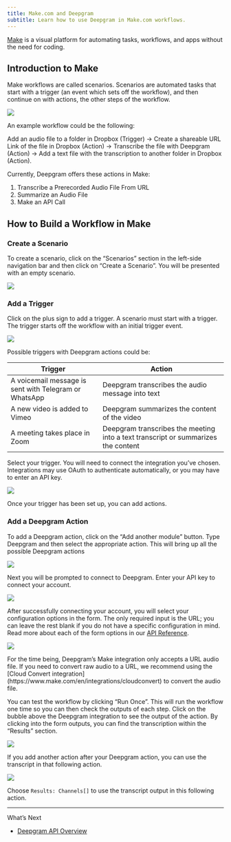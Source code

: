 ```yaml
---
title: Make.com and Deepgram
subtitle: Learn how to use Deepgram in Make.com workflows.
---
```



[Make](https://www.make.com/en) is a visual platform for automating tasks, workflows, and apps without the need for coding.

## Introduction to Make

Make workflows are called scenarios. Scenarios are automated tasks that start with a trigger (an event which sets off the workflow), and then continue on with actions, the other steps of the workflow.

![](/images/cc983b5-scenario_example.png)

An example workflow could be the following:

Add an audio file to a folder in Dropbox (Trigger) -> Create a shareable URL Link of the file in Dropbox (Action) -> Transcribe the file with Deepgram (Action) -> Add a text file with the transcription to another folder in Dropbox (Action).

Currently, Deepgram offers these actions in Make:

1. Transcribe a Prerecorded Audio File From URL
2. Summarize an Audio File
3. Make an API Call

## How to Build a Workflow in Make

### Create a Scenario

To create a scenario, click on the “Scenarios” section in the left-side navigation bar and then click on “Create a Scenario”. You will be presented with an empty scenario.

![](/images/412813f-make_side_nav.png)

### Add a Trigger

Click on the plus sign to add a trigger. A scenario must start with a trigger. The trigger starts off the workflow with an initial trigger event.

![](/images/b86fd4b-new_scenario.png)

Possible triggers with Deepgram actions could be:

| Trigger                                               | Action                                                                            |
| ----------------------------------------------------- | --------------------------------------------------------------------------------- |
| A voicemail message is sent with Telegram or WhatsApp | Deepgram transcribes the audio message into text                                  |
| A new video is added to Vimeo                         | Deepgram summarizes the content of the video                                      |
| A meeting takes place in Zoom                         | Deepgram transcribes the meeting into a text transcript or summarizes the content |

Select your trigger. You will need to connect the integration you’ve chosen. Integrations may use OAuth to authenticate automatically, or you may have to enter an API key.

![](/images/acc839f-trigger_example.png)

Once your trigger has been set up, you can add actions.

### Add a Deepgram Action

To add a Deepgram action, click on the “Add another module” button. Type Deepgram and then select the appropriate action. This will bring up all the possible Deepgram actions

![](/images/4b0cbdc-deepgram_actions.png)

Next you will be prompted to connect to Deepgram. Enter your API key to connect your account.

![](/images/5100ee2-connect_API.png)

After successfully connecting your account, you will select your configuration options in the form. The only required input is the URL; you can leave the rest blank if you do not have a specific configuration in mind. Read more about each of the form options in our [API Reference](/reference/pre-recorded).

![](/images/db5acf0-deepgram_action_form.png)

<Warning>
  For the time being, Deepgram’s Make integration only accepts a URL audio file. If you need to convert raw audio to a URL, we recommend using the [Cloud Convert integration](https://www.make.com/en/integrations/cloudconvert) to convert the audio file.
</Warning>

You can test the workflow by clicking “Run Once”. This will run the workflow one time so you can then check the outputs of each step. Click on the bubble above the Deepgram integration to see the output of the action. By clicking into the form outputs, you can find the transcription within the “Results” section.

![](/images/6045d26-output.png)

If you add another action after your Deepgram action, you can use the transcript in that following action.

![](/images/731e9d3-transcript.png)

Choose `Results: Channels[]` to use the transcript output in this following action.

***

What’s Next

* [Deepgram API Overview](/reference/deepgram-api-overview)
